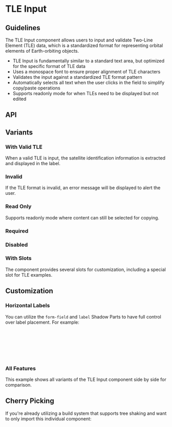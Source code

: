 
<Meta of={TleInputStories} />

# TLE Input

## Guidelines

The TLE Input component allows users to input and validate Two-Line Element (TLE) data, which is a standardized format for representing orbital elements of Earth-orbiting objects.

* TLE Input is fundamentally similar to a standard text area, but optimized for the specific format of TLE data
* Uses a monospace font to ensure proper alignment of TLE characters
* Validates the input against a standardized TLE format pattern
* Automatically selects all text when the user clicks in the field to simplify copy/paste operations
* Supports readonly mode for when TLEs need to be displayed but not edited

<Canvas of={TleInputStories.Default} />

## API

<Controls />

## Variants

### With Valid TLE

When a valid TLE is input, the satellite identification information is extracted and displayed in the label.

<Canvas of={TleInputStories.WithValidTLE} />

### Invalid

If the TLE format is invalid, an error message will be displayed to alert the user.

<Canvas of={TleInputStories.Invalid} />

### Read Only

Supports readonly mode where content can still be selected for copying.

<Canvas of={TleInputStories.ReadOnly} />

### Required

<Canvas of={TleInputStories.Required} />

### Disabled

<Canvas of={TleInputStories.Disabled} />

### With Slots

The component provides several slots for customization, including a special slot for TLE examples.

<Canvas of={TleInputStories.WithSlots} />

## Customization

### Horizontal Labels

You can utilize the `form-field` and `label` Shadow Parts to have full control over label placement. For example:

```css
rux-tle-input::part(form-field) {
    flex-direction: row;
}
rux-tle-input::part(label) {
    margin-right: var(--spacing-2);
}
```

<Canvas of={TleInputStories.HorizontalLabel} />

### All Features

This example shows all variants of the TLE Input component side by side for comparison.

<Canvas of={TleInputStories.AllFeatures} />

## Cherry Picking

If you're already utilizing a build system that supports tree shaking and want to only import this individual component:

```js
import { RuxTleInput } from '@astrouxds/astro-web-components/dist/components/rux-tle-input.js'
customElements.define('rux-tle-input', RuxTleInput)
```
